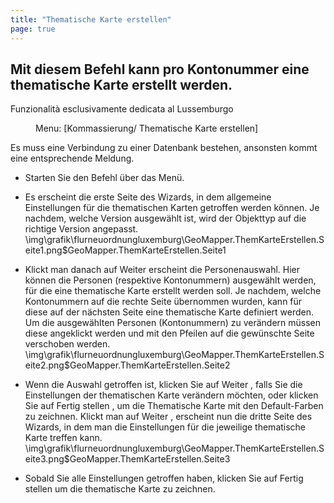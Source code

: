 ```yaml
---
title: "Thematische Karte erstellen"
page: true
---
```

## Mit diesem Befehl kann pro Kontonummer eine thematische Karte erstellt werden.
<Success>
Funzionalit&#224; esclusivamente dedicata al Lussemburgo
</Success>

<GeoMapper> <Menu> Menu: [Kommassierung/ Thematische Karte erstellen] </Menu> 

<Success>
 Es muss eine Verbindung zu einer Datenbank bestehen, ansonsten kommt eine entsprechende Meldung. 
</Success>


- Starten Sie den Befehl &#252;ber das Men&#252;.

- Es erscheint die erste Seite des Wizards, in dem allgemeine Einstellungen f&#252;r die thematischen Karten getroffen werden k&#246;nnen. Je nachdem, welche Version ausgew&#228;hlt ist, wird der Objekttyp auf die richtige Version angepasst.<Image>\img\grafik\flurneuordnungluxemburg\GeoMapper.ThemKarteErstellen.Seite1.png$GeoMapper.ThemKarteErstellen.Seite1</Image>

- Klickt man danach auf <Border>Weiter</Border>  erscheint die Personenauswahl. Hier k&#246;nnen die Personen (respektive Kontonummern) ausgew&#228;hlt werden, f&#252;r die eine thematische Karte erstellt werden soll. Je nachdem, welche Kontonummern auf die rechte Seite &#252;bernommen wurden, kann f&#252;r diese auf der n&#228;chsten Seite eine thematische Karte definiert werden. Um die ausgew&#228;hlten Personen (Kontonummern) zu ver&#228;ndern m&#252;ssen diese angeklickt werden und mit den Pfeilen auf die gew&#252;nschte Seite verschoben werden.<Image>\img\grafik\flurneuordnungluxemburg\GeoMapper.ThemKarteErstellen.Seite2.png$GeoMapper.ThemKarteErstellen.Seite2</Image>

- Wenn die Auswahl getroffen ist, klicken Sie auf <Border>Weiter</Border> , falls Sie die Einstellungen der thematischen Karte ver&#228;ndern m&#246;chten, oder klicken Sie auf <Border>Fertig stellen</Border> , um die Thematische Karte mit den Default-Farben zu zeichnen. Klickt man auf <Border>Weiter</Border> , erscheint nun die dritte Seite des Wizards, in dem man die Einstellungen f&#252;r die jeweilige thematische Karte treffen kann.<Image>\img\grafik\flurneuordnungluxemburg\GeoMapper.ThemKarteErstellen.Seite3.png$GeoMapper.ThemKarteErstellen.Seite3</Image>

- Sobald Sie alle Einstellungen getroffen haben, klicken Sie auf <Border>Fertig stellen</Border>  um die thematische Karte zu zeichnen.




</GeoMapper>


   
